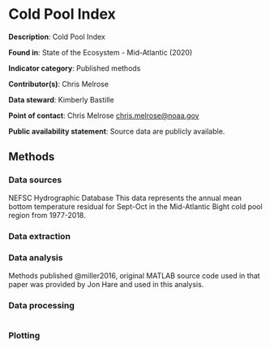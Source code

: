 # Cold Pool Index

**Description**: Cold Pool Index

**Found in**: State of the Ecosystem - Mid-Atlantic (2020)

**Indicator category**: Published methods

**Contributor(s)**: Chris Melrose
  
**Data steward**: Kimberly Bastille 
  
**Point of contact**: Chris Melrose <chris.melrose@noaa.gov>
  
**Public availability statement**: Source data are publicly available.

## Methods


### Data sources
NEFSC Hydrographic Database
This data represents the annual mean bottom temperature residual for Sept-Oct in the Mid-Atlantic Bight cold pool region from 1977-2018.

### Data extraction 


### Data analysis
Methods published @miller2016, original MATLAB source code used in that paper was provided by Jon Hare and used in this analysis.

### Data processing
```{r, code = readLines("https://raw.githubusercontent.com/NOAA-EDAB/ecodata/master/data-raw/get_cold_pool.R"), eval = F, echo = T}

```

### Plotting
